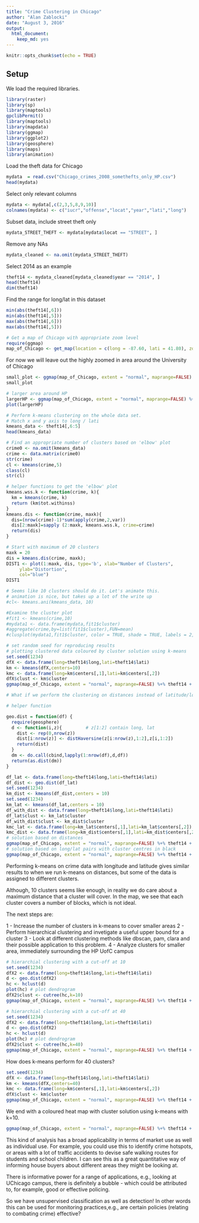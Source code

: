 ```yaml
---
title: "Crime Clustering in Chicago"
author: "Alan Zablocki"
date: "August 3, 2016"
output: 
  html_document: 
    keep_md: yes
---
```


```r
knitr::opts_chunk$set(echo = TRUE)
```
## Setup

We load the required libraries.
```r
library(raster)
library(sp)
library(maptools)
gpclibPermit()
library(maptools)
library(mapdata)
library(ggmap)
library(ggplot2)
library(geosphere)
library(maps)
library(animation)
```
Load the theft data for Chicago
```r
mydata  = read.csv("Chicago_crimes_2008_somethefts_only_HP.csv")
head(mydata)
```
Select only relevant columns
```r
mydata <- mydata[,c(2,3,5,8,9,10)]
colnames(mydata) <- c("iucr","offense","locat","year","lati","long")
```
Subset data, include street theft only
```r
mydata_STREET_THEFT <- mydata[mydata$locat == "STREET", ]
```
Remove any NAs
```r
mydata_cleaned <- na.omit(mydata_STREET_THEFT)
```
Select 2014 as an example
```r
theft14 <- mydata_cleaned[mydata_cleaned$year == "2014", ]
head(theft14)
dim(theft14)
```
Find the range for long/lat in this dataset
```r
min(abs(theft14[,6]))
min(abs(theft14[,5]))
max(abs(theft14[,6]))
max(abs(theft14[,5]))
```
```r
# Get a map of Chicago with appropriate zoom level
require(ggmap)
map_of_Chicago <- get_map(location = c(long = -87.60, lati = 41.80), zoom = 13, maptype = "roadmap", scale = 2)
```
For now we will leave out the highly zoomed in area around the University of Chicago
```r
small_plot <- ggmap(map_of_Chicago, extent = "normal", maprange=FALSE) %+% theft14 + aes(x = long, y = lati) + geom_density2d(aes(x = long, y = lati, fill = ..level.. , alpha = ..level..),bins = 25, colour = "black") + coord_map(projection="mercator", xlim=c(-87.607,-87.585), ylim=c(41.785,41.803)) + guides(fill = FALSE,alpha=FALSE,size=FALSE) + geom_point(aes(x = long, y = lati), size = 1, fill = "red", shape = 21)
small_plot
```
```r
# larger area around HP
largerHP <- ggmap(map_of_Chicago, extent = "normal", maprange=FALSE) %+% theft14 + aes(x = long, y = lati) + geom_density2d(aes(x = long, y = lati, fill = ..level.. , alpha = ..level..),bins = 25, colour = "black") + coord_map(projection="mercator", xlim=c(-87.63,-87.57), ylim=c(41.77,41.82)) + guides(fill = FALSE,alpha=FALSE,size=FALSE) + geom_point(aes(x = long, y = lati), size = 1, fill = "red", shape = 21)
plot(largerHP)
```
```r
# Perform k-means clustering on the whole data set.
# Match x and y axis to long / lati
kmeans_data <- theft14[,6:5]
head(kmeans_data)
```
```r
# Find an appropriate number of clusters based on 'elbow' plot
crime0 <- na.omit(kmeans_data)
crime <- data.matrix(crime0)
str(crime)
cl <- kmeans(crime,5)
class(cl)
str(cl)

# helper functions to get the 'elbow' plot
kmeans.wss.k <- function(crime, k){
  km = kmeans(crime, k)
  return (km$tot.withinss)
}
kmeans.dis <- function(crime, maxk){
  dis=(nrow(crime)-1)*sum(apply(crime,2,var))
  dis[2:maxk]=sapply (2:maxk, kmeans.wss.k, crime=crime)
  return(dis)
}
```
```r
# Start with maximum of 20 clusters
maxk = 20
dis = kmeans.dis(crime, maxk);
DIST1 <- plot(1:maxk, dis, type='b', xlab="Number of Clusters",
     ylab="Distortion",
     col="blue")
DIST1
```
```r
# Seems like 10 clusters should do it. Let's animate this.
# animation is nice, but takes up a lot of the write up
#cl<- kmeans.ani(kmeans_data, 10)
```
```r
#Examine the cluster plot
#fit1 <- kmeans(crime,10)
#mydata1 <- data.frame(mydata,fit1$cluster)
#aggregate(crime,by=list(fit1$cluster),FUN=mean)
#clusplot(mydata1,fit1$cluster, color = TRUE, shade = TRUE, labels = 2, lines=0)
```
```r
# set random seed for reproducing results
# plotting clustered data coloured by cluster solution using k-means
set.seed(1234)
dfX <- data.frame(long=theft14$long,lati=theft14$lati)
km <- kmeans(dfX,centers=10)
kmc <- data.frame(long=km$centers[,1],lati=km$centers[,2])
dfX$clust <- km$cluster
ggmap(map_of_Chicago, extent = "normal", maprange=FALSE) %+% theft14 + aes(x = long, y = lati) + geom_density2d(aes(x = long, y = lati, fill = ..level.. , alpha = ..level..),bins = 25, colour = "black") + coord_map(projection="mercator", xlim=c(-87.63,-87.57), ylim=c(41.77,41.82)) + guides(fill = FALSE,alpha=FALSE,size=FALSE) + geom_point(aes(x = long, y = lati), size = 2, fill = "red", shape = 21) + geom_point(data=dfX, aes(x=long, y=lati, color=factor(clust)), size=2) + geom_point(data=kmc, aes(x=long, y=lati), size=2)

# What if we perform the clustering on distances instead of latitude/longitude pairs?

# helper function

geo.dist = function(df) {
  require(geosphere)
  d <- function(i,z){         # z[1:2] contain long, lat
    dist <- rep(0,nrow(z))
    dist[i:nrow(z)] <- distHaversine(z[i:nrow(z),1:2],z[i,1:2])
    return(dist)
  }
  dm <- do.call(cbind,lapply(1:nrow(df),d,df))
  return(as.dist(dm))
}

df_lat <- data.frame(long=theft14$long,lati=theft14$lati)
df_dist <- geo.dist(df_lat)
set.seed(1234)
km_dist <- kmeans(df_dist,centers = 10)
set.seed(1234)
km_lat <- kmeans(df_lat,centers = 10)
df_with_dist <- data.frame(long=theft14$long,lati=theft14$lati)
df_lat$clust <- km_lat$cluster
df_with_dist$clust <- km_dist$cluster
kmc_lat <- data.frame(long=km_lat$centers[,1],lati=km_lat$centers[,2])
kmc_dist <- data.frame(long=km_dist$centers[,1],lati=km_dist$centers[,2])
# solution based on distances
ggmap(map_of_Chicago, extent = "normal", maprange=FALSE) %+% theft14 + aes(x = long, y = lati) + geom_point(data=df_with_dist, aes(x=long, y=lati, color=factor(clust)), size=3) + geom_point(aes(x = long, y = lati), size = 1, fill = "red", shape = 21) + coord_map(projection="mercator", xlim=c(-87.63,-87.57), ylim=c(41.77,41.82))
# solution based on long/lat pairs with cluster centres in black
ggmap(map_of_Chicago, extent = "normal", maprange=FALSE) %+% theft14 + aes(x = long, y = lati) + geom_point(data=df_lat, aes(x=long, y=lati, color=factor(clust)), size=3) + geom_point(aes(x = long, y = lati), size = 1, fill = "red", shape = 21) + geom_point(data=kmc_lat, aes(x=long, y=lati), size=2, fill="black") + coord_map(projection="mercator", xlim=c(-87.63,-87.57), ylim=c(41.77,41.82))

```

Performing k-means on crime data with longitude and latitude gives similar results to when we run k-means on distances, but some of the data is assigned to different clusters. 

Although, 10 clusters seems like enough, in reality we do care about a maximum distance that a cluster will cover. In the map, we see that each cluster covers a number of blocks, which is not ideal. 

The next steps are:

1 - Increase the number of clusters in k-means to cover smaller areas
2 - Perform hierarchical clustering and invetigate a useful upper bound for a cluster
3 - Look at different clustering methods like dbscan, pam, clara and their possible application to this problem.
4 - Analyze clusters for smaller area, immediately surrounding the HP UofC campus

```r
# hierarchial clustering with a cut-off at 10
set.seed(1234)
dfX2 <- data.frame(long=theft14$long,lati=theft14$lati)
d <- geo.dist(dfX2)
hc <- hclust(d)
plot(hc) # plot dendrogram
dfX2$clust <- cutree(hc,k=10)
ggmap(map_of_Chicago, extent = "normal", maprange=FALSE) %+% theft14 + aes(x = long, y = lati) + geom_point(data=dfX2, aes(x=long, y=lati, color=factor(clust)), size=3) + geom_point(aes(x = long, y = lati), size = 1, fill = "red", shape = 21) + coord_map(projection="mercator", xlim=c(-87.63,-87.57), ylim=c(41.77,41.82))
```

```r
# hierarchial clustering with a cut-off at 40
set.seed(1234)
dfX2 <- data.frame(long=theft14$long,lati=theft14$lati)
d <- geo.dist(dfX2)
hc <- hclust(d)
plot(hc) # plot dendrogram
dfX2$clust <- cutree(hc,k=40)
ggmap(map_of_Chicago, extent = "normal", maprange=FALSE) %+% theft14 + aes(x = long, y = lati) + geom_point(data=dfX2, aes(x=long, y=lati, color=factor(clust)), size=3) + geom_point(aes(x = long, y = lati), size = 1, fill = "red", shape = 21) + coord_map(projection="mercator", xlim=c(-87.63,-87.57), ylim=c(41.77,41.82))
```
How does k-means perform for 40 clusters?
```r
set.seed(1234)
dfX <- data.frame(long=theft14$long,lati=theft14$lati)
km <- kmeans(dfX,centers=40)
kmc <- data.frame(long=km$centers[,1],lati=km$centers[,2])
dfX$clust <- km$cluster
ggmap(map_of_Chicago, extent = "normal", maprange=FALSE) %+% theft14 + aes(x = long, y = lati) + coord_map(projection="mercator", xlim=c(-87.63,-87.57), ylim=c(41.77,41.82)) + guides(fill = FALSE,alpha=FALSE,size=FALSE) + geom_point(data=dfX, aes(x=long, y=lati, color=factor(clust)), size=2) + geom_point(data=kmc, aes(x=long, y=lati), size=2)
```
We end with a coloured heat map with cluster solution using k-means with k=10.
```r
ggmap(map_of_Chicago, extent = "normal", maprange=FALSE) %+% theft14 + aes(x = long, y = lati) + stat_density2d(aes(fill = ..level.., alpha = ..level..),size = 2, bins = 25, geom = 'polygon') + geom_density2d(aes(x = long, y = lati, fill = ..level.. , alpha = ..level..),bins = 25, colour = "black") + scale_fill_gradient(low = "green", high = "red") + scale_alpha(range = c(0.0, 0.25), guide = FALSE) + coord_map(projection="mercator", xlim=c(-87.63,-87.57), ylim=c(41.77,41.82)) + guides(fill = guide_colorbar(barwidth = 1.5, barheight = 10)) + geom_point(data=df_lat, aes(x=long, y=lati, color=factor(clust)), size=1) +geom_point(data=kmc_lat, aes(x=long, y=lati), size=1, fill="black")
```

This kind of analysis has a broad applicability in terms of market use
as well as individual use. For example, you could use this to identify crime hotspots, or areas with a lot of traffic accidents to devise safe walking routes for students and school children. I can see this as a great quantitative way of informing house buyers about different areas they might be looking at.

There is informative power for a range of applications, e.g., looking at UChicago campus, there is definitely a bubble - which could be attributed to, for example, good or effective policing.

So we have unsupervised classification as well as detection! In other words this can be used for monitoring practices,e.g., are certain policies (relating to combating crime) effective?
